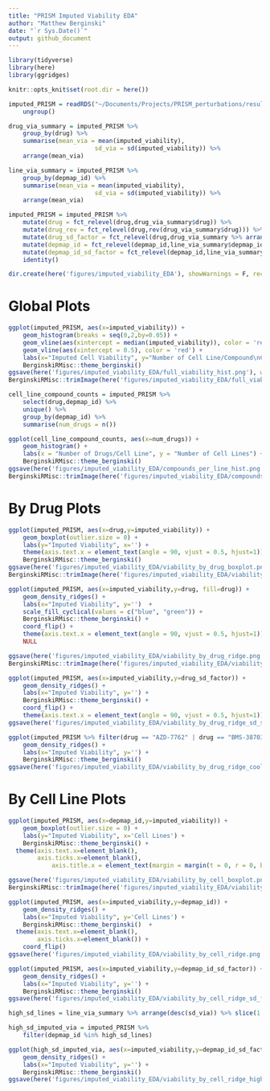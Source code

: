 ```yaml
---
title: "PRISM Imputed Viability EDA"
author: "Matthew Berginski"
date: "`r Sys.Date()`"
output: github_document
---
```


```r
library(tidyverse)
library(here)
library(ggridges)

knitr::opts_knit$set(root.dir = here())
```

```r
imputed_PRISM = readRDS("~/Documents/Projects/PRISM_perturbations/results/PRISM_klaeger_imputed_tidy.rds") %>%
	ungroup()

drug_via_summary = imputed_PRISM %>%
	group_by(drug) %>%
	summarise(mean_via = mean(imputed_viability),
						sd_via = sd(imputed_viability)) %>%
	arrange(mean_via)

line_via_summary = imputed_PRISM %>%
	group_by(depmap_id) %>%
	summarise(mean_via = mean(imputed_viability),
						sd_via = sd(imputed_viability)) %>%
	arrange(mean_via)

imputed_PRISM = imputed_PRISM %>%
	mutate(drug = fct_relevel(drug,drug_via_summary$drug)) %>%
	mutate(drug_rev = fct_relevel(drug,rev(drug_via_summary$drug))) %>%
	mutate(drug_sd_factor = fct_relevel(drug,drug_via_summary %>% arrange(sd_via) %>% pull(drug))) %>%
	mutate(depmap_id = fct_relevel(depmap_id,line_via_summary$depmap_id)) %>%
	mutate(depmap_id_sd_factor = fct_relevel(depmap_id,line_via_summary %>% arrange(sd_via) %>% pull(depmap_id))) %>%
	identity()

dir.create(here('figures/imputed_viability_EDA'), showWarnings = F, recursive = T)
```

# Global Plots

```r
ggplot(imputed_PRISM, aes(x=imputed_viability)) +
	geom_histogram(breaks = seq(0,2,by=0.05)) +
	geom_vline(aes(xintercept = median(imputed_viability)), color = 'red') +
	geom_vline(aes(xintercept = 0.5), color = 'red') +
	labs(x="Imputed Cell Viability", y="Number of Cell Line/Compound\nCombinations") +
	BerginskiRMisc::theme_berginski()
ggsave(here('figures/imputed_viability_EDA/full_viability_hist.png'), width=4,height=3)
BerginskiRMisc::trimImage(here('figures/imputed_viability_EDA/full_viability_hist.png'))
```

```r
cell_line_compound_counts = imputed_PRISM %>%
	select(drug,depmap_id) %>%
	unique() %>%
	group_by(depmap_id) %>%
	summarise(num_drugs = n())

ggplot(cell_line_compound_counts, aes(x=num_drugs)) +
	geom_histogram() +
	labs(x = "Number of Drugs/Cell Line", y = "Number of Cell Lines") +
	BerginskiRMisc::theme_berginski()
ggsave(here('figures/imputed_viability_EDA/compounds_per_line_hist.png'),height=4,width=3)
BerginskiRMisc::trimImage(here('figures/imputed_viability_EDA/compounds_per_line_hist.png'))
```

# By Drug Plots

```r
ggplot(imputed_PRISM, aes(x=drug,y=imputed_viability)) +
	geom_boxplot(outlier.size = 0) +
	labs(y="Imputed Viability", x='') +
	theme(axis.text.x = element_text(angle = 90, vjust = 0.5, hjust=1)) +
	BerginskiRMisc::theme_berginski()
ggsave(here('figures/imputed_viability_EDA/viability_by_drug_boxplot.png'), width=2.3*8, height = 1*8)
BerginskiRMisc::trimImage(here('figures/imputed_viability_EDA/viability_by_drug_boxplot.png'))
```

```r
ggplot(imputed_PRISM, aes(x=imputed_viability,y=drug, fill=drug)) +
	geom_density_ridges() +
	labs(x="Imputed Viability", y='')  + 
	scale_fill_cyclical(values = c("blue", "green")) +
	BerginskiRMisc::theme_berginski() +
	coord_flip() +
	theme(axis.text.x = element_text(angle = 90, vjust = 0.5, hjust=1)) + 
	NULL

ggsave(here('figures/imputed_viability_EDA/viability_by_drug_ridge.png'), width=2.3*8, height = 1*8)
BerginskiRMisc::trimImage(here('figures/imputed_viability_EDA/viability_by_drug_ridge.png'))
```

```r
ggplot(imputed_PRISM, aes(x=imputed_viability,y=drug_sd_factor)) +
	geom_density_ridges() +
	labs(x="Imputed Viability", y='') +
	BerginskiRMisc::theme_berginski() +
	coord_flip() +
	theme(axis.text.x = element_text(angle = 90, vjust = 0.5, hjust=1))
ggsave(here('figures/imputed_viability_EDA/viability_by_drug_ridge_sd_sort.png'), width=20)
```

```r
ggplot(imputed_PRISM %>% filter(drug == "AZD-7762" | drug == "BMS-387032"), aes(x=imputed_viability,y=drug)) +
	geom_density_ridges() +
	labs(x="Imputed Viability", y='') +
	BerginskiRMisc::theme_berginski()
ggsave(here('figures/imputed_viability_EDA/viability_by_drug_ridge_cool.png'))
```

# By Cell Line Plots

```r
ggplot(imputed_PRISM, aes(x=depmap_id,y=imputed_viability)) +
	geom_boxplot(outlier.size = 0) +
	labs(y="Imputed Viability", x='Cell Lines') +
	BerginskiRMisc::theme_berginski() +
  theme(axis.text.x=element_blank(),
        axis.ticks.x=element_blank(),
  			axis.title.x = element_text(margin = margin(t = 0, r = 0, b = 0, l = 0)))

ggsave(here('figures/imputed_viability_EDA/viability_by_cell_boxplot.png'), width=2.3*8, height = 1*8)
BerginskiRMisc::trimImage(here('figures/imputed_viability_EDA/viability_by_cell_boxplot.png'))
```

```r
ggplot(imputed_PRISM, aes(x=imputed_viability,y=depmap_id)) +
	geom_density_ridges() +
	labs(x="Imputed Viability", y='Cell Lines') +
	BerginskiRMisc::theme_berginski()  +
  theme(axis.text.x=element_blank(),
        axis.ticks.x=element_blank()) +
	coord_flip()
ggsave(here('figures/imputed_viability_EDA/viability_by_cell_ridge.png'), width=20)
```

```r
ggplot(imputed_PRISM, aes(x=imputed_viability,y=depmap_id_sd_factor)) +
	geom_density_ridges() +
	labs(x="Imputed Viability", y='') +
	BerginskiRMisc::theme_berginski()
ggsave(here('figures/imputed_viability_EDA/viability_by_cell_ridge_sd_factor.png'), height=45)
```

```r
high_sd_lines = line_via_summary %>% arrange(desc(sd_via)) %>% slice(1:5) %>% pull(depmap_id)

high_sd_imputed_via = imputed_PRISM %>%
	filter(depmap_id %in% high_sd_lines)

ggplot(high_sd_imputed_via, aes(x=imputed_viability,y=depmap_id_sd_factor)) +
	geom_density_ridges() +
	labs(x="Imputed Viability", y='') +
	BerginskiRMisc::theme_berginski()
ggsave(here('figures/imputed_viability_EDA/viability_by_cell_ridge_high_sd.png'))
```